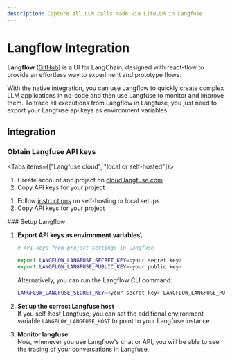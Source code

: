 ```yaml
---
description: Capture all LLM calls made via LiteLLM in Langfuse
---
```



# Langflow Integration

**Langflow** ([GitHub](https://github.com/logspace-ai/langflow)) is a UI for LangChain, designed with react-flow to provide an effortless way to experiment and prototype flows.

With the native integration, you can use Langflow to quickly create complex LLM applications in no-code and then use Langfuse to monitor and improve them. To trace all executions from Langflow in Langfuse, you just need to export your Langfuse api keys as environment variables:

## Integration

<Steps>

### Obtain Langfuse API keys

<Tabs items={["Langfuse cloud", "local or self-hosted"]}>
<Tab>

1. Create account and project on
   [cloud.langfuse.com](https://cloud.langfuse.com/auth/sign-up)
2. Copy API keys for your
   project

</Tab>
<Tab>

1. Follow [instructions](/docs/get-started/) on self-hosting or local setups
2. Copy API keys for your
   project

</Tab>
</Tabs>
### Setup Langflow

1.  **Export API keys as environment variables**\

    ```sh
    # API keys from project settings in Langfuse

    export LANGFLOW_LANGFUSE_SECRET_KEY=<your secret key>
    export LANGFLOW_LANGFUSE_PUBLIC_KEY=<your public key>
    ```

    Alternatively, you can run the Langflow CLI command:

    ```sh
    LANGFLOW_LANGFUSE_SECRET_KEY=<your secret key> LANGFLOW_LANGFUSE_PUBLIC_KEY=<your public key> langflow
    ```

2.  **Set up the correct Langfuse host**\
    If you self-host Langfuse, you can set the additional environment variable `LANGFLOW_LANGFUSE_HOST` to point to your Langfuse instance.

3.  **Monitor langfuse**\
    Now, whenever you use Langflow's chat or API, you will be able to see the tracing of your conversations in Langfuse.

</Steps>
